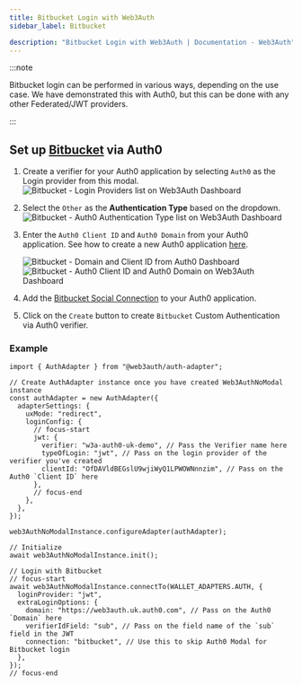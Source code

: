 ```yaml
---
title: Bitbucket Login with Web3Auth
sidebar_label: Bitbucket

description: "Bitbucket Login with Web3Auth | Documentation - Web3Auth"
---
```


:::note

Bitbucket login can be performed in various ways, depending on the use case. We have demonstrated
this with Auth0, but this can be done with any other Federated/JWT providers.

:::

## Set up [Bitbucket](https://marketplace.auth0.com/integrations/bitbucket-social-connection) via Auth0

1. Create a verifier for your Auth0 application by selecting `Auth0` as the Login provider from this
   modal.
   ![Bitbucket - Login Providers list on Web3Auth Dashboard](/images/dashboard/create-verifier-auth0.png)
2. Select the `Other` as the **Authentication Type** based on the dropdown.
   ![Bitbucket - Auth0 Authentication Type list on Web3Auth Dashboard](/images/dashboard/create-verifier-google.png)
3. Enter the `Auth0 Client ID` and `Auth0 Domain` from your Auth0 application. See how to create a
   new Auth0 application [here](https://auth0.com/docs/quickstart/webapp/).

   ![Bitbucket - Domain and Client ID from Auth0 Dashboard](/images/dashboard/create-verifier-auth0-filled-common.png)
   ![Bitbucket - Auth0 Client ID and Auth0 Domain on Web3Auth Dashboard](/images/dashboard/create-verifier-auth0-unfilled.png)

4. Add the
   [Bitbucket Social Connection](https://marketplace.auth0.com/integrations/bitbucket-social-connection)
   to your Auth0 application.
5. Click on the `Create` button to create `Bitbucket` Custom Authentication via Auth0 verifier.

### Example

```tsx
import { AuthAdapter } from "@web3auth/auth-adapter";

// Create AuthAdapter instance once you have created Web3AuthNoModal instance
const authAdapter = new AuthAdapter({
  adapterSettings: {
    uxMode: "redirect",
    loginConfig: {
      // focus-start
      jwt: {
        verifier: "w3a-auth0-uk-demo", // Pass the Verifier name here
        typeOfLogin: "jwt", // Pass on the login provider of the verifier you've created
        clientId: "OfDAVldBEGslU9wjiWyQ1LPWOWNnnzim", // Pass on the Auth0 `Client ID` here
      },
      // focus-end
    },
  },
});

web3AuthNoModalInstance.configureAdapter(authAdapter);

// Initialize
await web3AuthNoModalInstance.init();

// Login with Bitbucket
// focus-start
await web3AuthNoModalInstance.connectTo(WALLET_ADAPTERS.AUTH, {
  loginProvider: "jwt",
  extraLoginOptions: {
    domain: "https://web3auth.uk.auth0.com", // Pass on the Auth0 `Domain` here
    verifierIdField: "sub", // Pass on the field name of the `sub` field in the JWT
    connection: "bitbucket", // Use this to skip Auth0 Modal for Bitbucket login
  },
});
// focus-end
```
